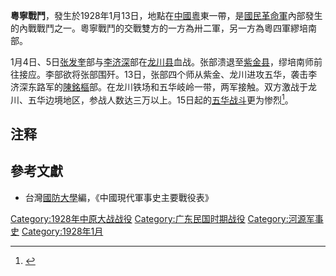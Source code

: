{{Infobox Military Conflict|
campaign=|
image=|
caption=|
conflict=粵寧戰鬥|
date=1928年1月13日|
place=[[中國|中國]]粵東|
result=雙方激戰，卅二軍雖然攻下重要據點，但是損失慘重，粵四軍則退至[[五华县|五華]]。|
combatant1=卅二軍|
combatant2=粵四軍| 
commander1=[[陳銘樞|陳銘樞]]|
commander2=[[繆培南|繆培南]]|
strength1=|
strength2=|
casualties1=|
casualties2=|
}}

'''粵寧戰鬥'''，發生於1928年1月13日，地點在[[中國|中國]][[粵|粵]]東一帶，是[[國民革命軍|國民革命軍]]內部發生的內戰戰鬥之一。粵寧戰鬥的交戰雙方的一方為卅二軍，另一方為粵四軍繆培南部。

1月4日、5日[[张发奎|张发奎]]部与[[李济深|李济深]]部在[[龙川县|龙川县]]血战。张部溃退至[[紫金县|紫金县]]，缪培南师前往接应。李部欲将张部围歼。13日，张部四个师从紫金、龙川进攻五华，袭击李济深东路军的[[陳銘樞|陳銘樞]]部。在龙川铁场和五华岐岭一带，两军接触。双方激战于龙川、五华边境地区，参战人数达三万以上。15日起的[[五华战斗|五华战斗]]更为惨烈<ref name="a1">{{Cite web|url=http://www.mzdj.cn/index.php?m=content&c=index&a=show&catid=43&id=3179|title=双头血战|accessdate=2017-03-19|author=|date=2005-04-14|work=|publisher=梅州党建，中共梅州市委组织部网站|language=Zh-hans|archive-url=https://web.archive.org/web/20170320052016/http://www.mzdj.cn/index.php?m=content&c=index&a=show&catid=43&id=3179|archive-date=2017-03-20|dead-url=yes}}</ref>。
== 注释 ==

{{Reflist|2}}

==參考文獻==
*台灣[[國防大學_(臺灣)|國防大學]]編，《中國現代軍事史主要戰役表》

{{中原大戰}}

[[Category:1928年中原大战战役|Category:1928年中原大战战役]]
[[Category:广东民国时期战役|Category:广东民国时期战役]]
[[Category:河源军事史|Category:河源军事史]]
[[Category:1928年1月|Category:1928年1月]]
